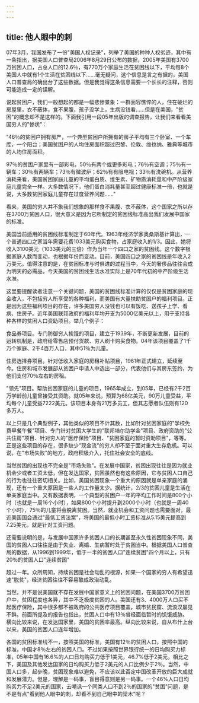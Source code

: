 ```yaml
---
---
---
```

title: 他人眼中的刺
---



07年3月，我国发布了一份"美国人权记录"，列举了美国的种种人权劣迹，其中有一条指出，据美国人口普查局2006年8月29日公布的数据，2005年美国有3700万贫困人口，占总人口的12.6％，有770万个家庭生活在贫困线以下，平均每8个美国人中就有1个生活在贫困线以下……毫无疑问，这个信息是言之有据的，美国人口普查局的确出台了这些数据。但是我觉得这条信息需要一个长长的注释，否则可能造成一定的误解。

说起贫困户，我们一般想起的都是一幅悲惨景象：一群面容憔悴的人，住在破烂的房屋里，衣不蔽体，食不果腹，孩子没学上，生病没钱看……但是在美国，"贫困"的概念却不是这样的。下面我引用一段05年出版的调查报告，让我们来看看美国穷人的"惨状"：

"46％的贫困户拥有房产，一个典型贫困户所拥有的房子平均有三个卧室、一个车库，一个阳台；美国贫困户的人均住房面积超过巴黎、伦敦、维也纳、雅典等城市的人均住房面积。

97％的贫困户家里有一部彩电，50％有两个或更多彩电；76％有空调；75％有一辆车；30％有两辆车；73％有微波炉；62％有有限电视；33％有洗碗机。从营养消耗来看，美国贫困家庭儿童的平均蛋白质、维生素、矿物质消耗量和中产阶级家庭儿童完全一样。大多数情况下，他们蛋白消耗量甚至超过健康标准一倍，也就是说，大多数贫困家庭儿童存在过度营养问题……"

看来，美国的穷人并不象我们想象的那样食不果腹、衣不蔽体，这个国家之所以存在3700万贫困人口，很大意义是因为它所制定的贫困线标准高出我们发展中国家的标准。

美国当前适用的贫困线标准制定于60年代。1963年经济学家奥桑斯基计算出，一个普通四口之家当年需要花费1033美元购买食物，占家庭收入的1/3。因此，她将收入3100美元（1033美元的三倍）作为当年一个四口之家的贫困线。这个数字根据家庭人数而变动，也根据年份而变动。目前，美国四口之家的贫困线是年收入2万美元。值得注意的是，在贫困标准与时俱进的过程当中，今天的奢侈品往往会成为明天的必需品，今天美国的贫困线生活水准实际上是70年代初的中产阶级生活水准。

这里要提醒读者注意一个关键问题，美国的贫困线标准计算的仅仅是贫困家庭的现金收入，不包括穷人所享受的各种福利，而美国有大量扶助贫困户的福利项目。正是因为这些福利项目的存在，许多美国穷人没钱也可以有饭吃、送孩子上学、看病、住房子。近年美国联邦政府的福利年均开支为5000亿美元以上，用于支持各种各样的贫困人口资助项目。举几个例子：

食品券项目。专门防御穷人挨饿的项目，建立于1939年，不断更新发展，目前的运转机制是，政府给零售店预付货款、穷人刷卡购买食物。04年该项目覆盖了1千万个家庭、2千4百万人口，其中51％为儿童。

住房选择券项目。针对低收入家庭的房租补贴项目，1961年正式建立，延续至今。住房和城市发展部从贫困户申请人中选出一部分，代表他们与其房东签约，为他们支付70％左右的房租。

"领先"项目。帮助贫困家庭的儿童的项目，1965年成立，到05年，已经有2千2百万学龄前儿童曾接受其资助。就05年来说，预算为68亿美元，90万儿童受益，平均每个儿童受益7222美元。该项目本身有21万多员工，但其志愿者队伍则有120多万人。

以上只是几个典型例子，其他类似的项目不计其数，比如针对贫困家庭的"学校免费早餐午餐"项目、专门针对贫困大学生的"联邦培尔助学金"项目、政府资助的"公共住房"项目、针对穷人的"医疗保险"项目、"贫困家庭的暂时资助项目"，等等。正是这些项目的存在，很多缺少"现金流"的穷人却不至于面对重大生存危机。可以说，在"市场失败"的地方，政府积极介入，托住社会安全的底线。

当然贫困的出现也不完全是"市场失败"。在发展中国家，贫困出现往往是因为就业机会少或者工资太低，但在发达国家，贫困虽然也有这些原因，它与贫困人口自己的行为也往往密切相关。比如，美国贫困现象一个重大的原因就是单亲家庭的涌现，还有一个重大原因是一些人的工作量太少。据统计，2/3的贫困儿童是生活在单亲家庭当中。又有数据表明，一个典型的贫困户一年的平均工作时间是800个小时（也就是一周16个小时），如果800个小时提升到2000个小时（也就是一周40个小时），75％的儿童将会脱离贫困。当然，就业机会和工资问题也需要面对，最近美国国会通过"最低工资法案"，将美国的最低小时工资标准从5.15美元提高到7.25美元，就是针对工资问题。

还需要说明的是，与发展中国家许多贫困人口的长期甚至永久性贫困现象不同，美国的贫困人口往往是由于失业、离婚、生病暂时处于贫困当中。根据美国人口普查局的数据，从1996到1999年，低于一半的贫困人口"连续贫困"四个月以上，只有20％的贫困人口"连续贫困"

超过一年。众所周知，持续贫困是社会动乱的根源，如果一个国家的穷人有希望迅速"脱贫"，经济贫困往往不容易酿成政治动乱。

当然，并不是说美国就不存在发展中国家意义上的贫困问题，在美国3700万贫困户中，贫困程度也各异，其中不乏极度贫困的人。美国还有3、4000万人口买不起医疗保险，其中很多都不被政府的公共医疗项目覆盖，城市贫民窟、流浪汉屡见不鲜。前面所提及的报告也指出，贫困人口中有13％曾经面临暂时的饥饿威胁。横向比较来说，在发达国家里，美国的贫困率最高。纵向比较来说，自从布什上台以来，美国的贫困人口连年增加。

各国的贫困标准线不一，按照美国的标准，美国有12％的贫困人口，按照中国的标准，中国才8％左右的贫困人口。不过如果按照世界银行统一的日均购买力标准，05年中国有16.6%的人口日均购买力低于1美元，46.7%低于2美元，相比之下，美国及其他发达国家的日均购买力低于2美元的人口比例少于2％。当然，中国人口多，起步晚，贫困现象难以避免，不应该以此否定中国改革开放的巨大成就和发展潜力。但是，理解是一码事，盲目得意则是另一码事。一个46%人口日均购买力不足2美元的国家，去嘲讽一个同类人口不到2％的国家的"贫困"问题，是不是有点"看到他人眼中的刺，却看不到自己眼中的梁木"呢？